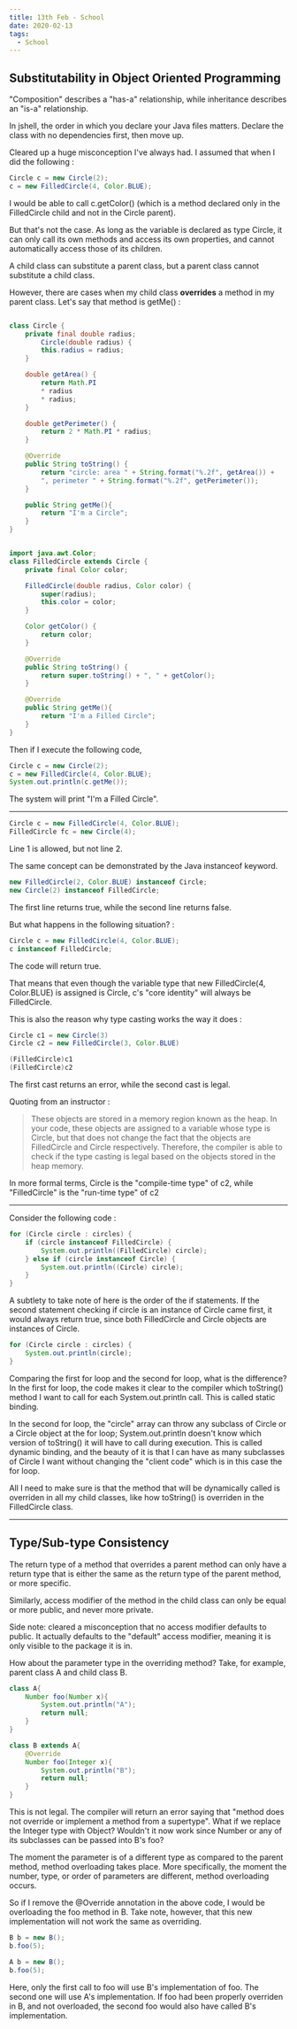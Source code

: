 ```yaml
---
title: 13th Feb - School
date: 2020-02-13
tags:
  - School
---
```


## Substitutability in Object Oriented Programming

"Composition" describes a "has-a" relationship, while
inheritance describes an "is-a" relationship.

In jshell, the order in which you declare your Java files matters.
Declare the class with no dependencies first, then move up.

Cleared up a huge misconception I've always had.
I assumed that when I did the following :

```Java
Circle c = new Circle(2);
c = new FilledCircle(4, Color.BLUE);
```
I would be able to call c.getColor() (which is a method
declared only in the FilledCircle child and not in the 
Circle parent). 

But that's not the case. As long as the variable is declared
as type Circle, it can only call its own methods and access its
own properties, and cannot automatically access those of its children.

A child class can substitute a parent class, but a parent class cannot substitute
a child class.

However, there are cases when my child class **overrides** a method 
in my parent class. Let's say that method is getMe() :

```Java

class Circle {
	private final double radius;
		Circle(double radius) {
		this.radius = radius;
	}

	double getArea() {
		return Math.PI
		* radius
		* radius;
	}

	double getPerimeter() {
		return 2 * Math.PI * radius;
	}

	@Override
	public String toString() {
		return "circle: area " + String.format("%.2f", getArea()) +
		", perimeter " + String.format("%.2f", getPerimeter());
	}

	public String getMe(){
		return "I'm a Circle";
	}
}


import java.awt.Color;
class FilledCircle extends Circle {
	private final Color color;

	FilledCircle(double radius, Color color) {
		super(radius);
		this.color = color;
	}

	Color getColor() {
		return color;
	}

	@Override
	public String toString() {
		return super.toString() + ", " + getColor();
	}

	@Override 
	public String getMe(){
		return "I'm a Filled Circle";
	}
}
```

Then if I execute the following code,

```Java
Circle c = new Circle(2);
c = new FilledCircle(4, Color.BLUE);
System.out.println(c.getMe());
```

The system will print "I'm a Filled Circle".

---

```Java
Circle c = new FilledCircle(4, Color.BLUE);
FilledCircle fc = new Circle(4);
```
Line 1 is allowed, but not line 2.

The same concept can be demonstrated by the Java instanceof keyword.

```Java
new FilledCircle(2, Color.BLUE) instanceof Circle;
new Circle(2) instanceof FilledCircle;
```
The first line returns true, while the second line returns false.

But what happens in the following situation? :

```Java
Circle c = new FilledCircle(4, Color.BLUE);
c instanceof FilledCircle;
```
The code will return true. 

That means that even though the variable type that new FilledCircle(4, Color.BLUE)
is assigned is Circle, c's "core identity" will always be FilledCircle.

This is also the reason why type casting works the way it does :

```Java
Circle c1 = new Circle(3)
Circle c2 = new FilledCircle(3, Color.BLUE)

(FilledCircle)c1
(FilledCircle)c2
```
The first cast returns an error, while the second cast is legal. 

Quoting from an instructor :
>These objects are stored in a memory region known as the heap.
In your code, these objects are assigned
to a variable whose type is Circle, but
that does not change the fact that the objects
are FilledCircle and Circle respectively.
Therefore, the compiler is able to check if
the type casting is legal based on the objects stored in the heap memory.

In more formal terms, Circle is the "compile-time type" of c2, 
while "FilledCircle" is the "run-time type" of c2

---
Consider the following code :

```Java
for (Circle circle : circles) {
    if (circle instanceof FilledCircle) {
        System.out.println((FilledCircle) circle);
    } else if (circle instanceof Circle) {
        System.out.println((Circle) circle);
    }
}
```
A subtlety to take note of here is the order of the if statements.
If the second statement checking if circle is an instance of Circle 
came first, it would always return true, since both FilledCircle and
Circle objects are instances of Circle.

```Java
for (Circle circle : circles) {
    System.out.println(circle);
}
```

Comparing the first for loop and the second for loop, what is the difference?
In the first for loop, the code makes it clear to the compiler which toString()
method I want to call for each System.out.println call. This is called static binding.

In the second for loop, the "circle" array can throw any subclass of Circle
or a Circle object at the for loop; System.out.println doesn't know which version
of toString() it will have to call during execution. This is called dynamic binding,
and the beauty of it is that I can have as many subclasses of Circle I want without
changing the "client code" which is in this case the for loop. 

All I need to make sure is that the method
that will be dynamically called is overriden 
in all my child classes, like how toString() is overriden in the FilledCircle class.


---
## Type/Sub-type Consistency

The return type of a method that overrides a parent method can only have
a return type that is either the same as the return type of the parent method,
or more specific.

Similarly, access modifier of the method in the child class can only be equal
or more public, and never more private.

Side note: cleared a misconception that no access modifier defaults to public.
It actually defaults to the "default" access modifier, meaning it is only visible to 
the package it is in.

How about the parameter type in the overriding method? Take, for example, 
parent class A and child class B.

```Java
class A{
    Number foo(Number x){
        System.out.println("A");
        return null;
    }
}

class B extends A{
    @Override
    Number foo(Integer x){
        System.out.println("B");
        return null;
    }
}
```
This is not legal. The compiler will return an error saying that 
"method does not override or implement a method from a supertype". 
What if we replace the Integer type with Object? Wouldn't it now work since
Number or any of its subclasses can be passed into B's foo? 

The moment the parameter is of a different type as compared to the parent method,
method overloading takes place. More specifically, the moment the number, type, or
order of parameters are different, method overloading occurs. 

So if I remove the @Override annotation in the above code, I would be overloading the
foo method in B. Take note, however, that this new implementation will not work
the same as overriding. 

```Java
B b = new B();
b.foo(5);

A b = new B();
b.foo(5);
```
Here, only the first call to foo will use B's implementation of foo.
The second one will use A's implementation. If foo had been properly overriden in B,
and not overloaded, the second foo would also have called B's implementation.


